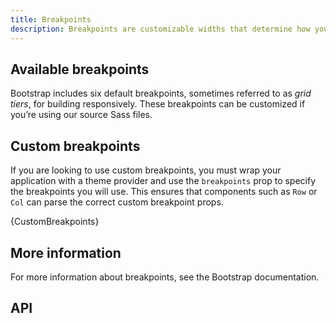 ```yaml
---
title: Breakpoints
description: Breakpoints are customizable widths that determine how your responsive layout behaves across device or viewport sizes in Bootstrap.
---
```



## Available breakpoints

Bootstrap includes six default breakpoints, sometimes referred to as _grid tiers_,
for building responsively. These breakpoints can be customized if you’re using our
source Sass files.

<BreakpointTable />

## Custom breakpoints

If you are looking to use custom breakpoints, you must wrap your application with
a theme provider and use the `breakpoints` prop to specify the breakpoints you
will use. This ensures that components such as `Row` or `Col` can parse the
correct custom breakpoint props.

<CodeBlock language="jsx">
  {CustomBreakpoints}
</CodeBlock>

## More information

For more information about breakpoints, see the <DocLink path="/layout/breakpoints">Bootstrap documentation</DocLink>.

## API
